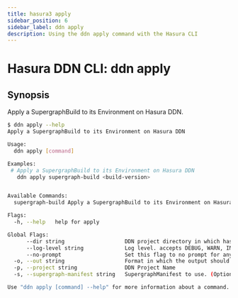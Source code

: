 ```yaml
---
title: hasura3 apply
sidebar_position: 6
sidebar_label: ddn apply
description: Using the ddn apply command with the Hasura CLI
---
```


# Hasura DDN CLI: ddn apply 

## Synopsis
Apply a SupergraphBuild to its Environment on Hasura DDN.

```bash
$ ddn apply --help
Apply a SupergraphBuild to its Environment on Hasura DDN

Usage:
  ddn apply [command]

Examples:
 # Apply a SupergraphBuild to its Environment on Hasura DDN
   ddn apply supergraph-build <build-version>


Available Commands:
  supergraph-build Apply a SupergraphBuild to its Environment on Hasura DDN

Flags:
  -h, --help   help for apply

Global Flags:
      --dir string                   DDN project directory in which hasura.yaml is present (default ".")
      --log-level string             Log level. accepts DEBUG, WARN, INFO, ERROR, FATAL (default "INFO")
      --no-prompt                    Set this flag to no prompt for anything, the command fails if any input is missing
  -o, --out string                   Format in which the output should be printed, accepts table, json and yaml (default "table")
  -p, --project string               DDN Project Name
  -s, --supergraph-manifest string   SupergraphManifest to use. (Optional. DefaultSupergraphManifest used  if not provided)

Use "ddn apply [command] --help" for more information about a command.
```

